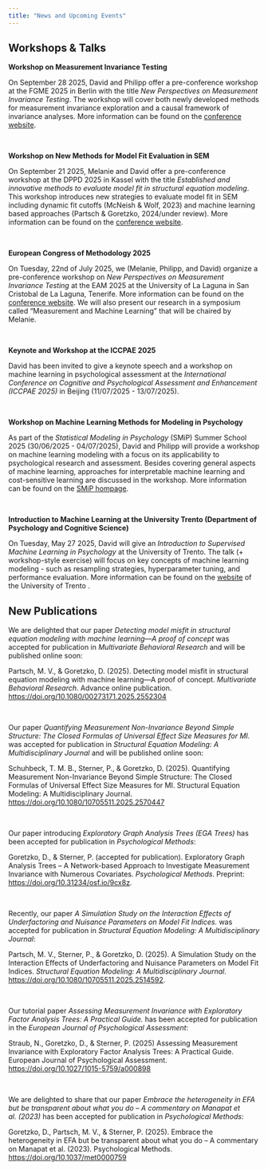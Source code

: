 ```yaml
---
title: "News and Upcoming Events"
---
```


## Workshops & Talks

**Workshop on Measurement Invariance Testing**

On September 28 2025, David and Philipp offer a pre-conference workshop at the FGME 2025 in Berlin with the title *New Perspectives on Measurement Invariance Testing*. The workshop will cover both newly developed methods for measurement invariance exploration and a causal framework of invariance analyses. More information can be found on the [conference website](http://methods-berlin.com/en/fgme2025_workshops/).

\

**Workshop on New Methods for Model Fit Evaluation in SEM**

On September 21 2025, Melanie and David offer a pre-conference workshop at the DPPD 2025 in Kassel with the title *Established and innovative methods to evaluate model fit in structural equation modeling*. This workshop introduces new strategies to evaluate model fit in SEM including dynamic fit cutoffs (McNeish & Wolf, 2023) and machine learning based approaches (Partsch & Goretzko, 2024/under review). More information can be found on the [conference website](https://dppd2025.de/programm/pre-conference-workshops/).

\

**European Congress of Methodology 2025**

On Tuesday, 22nd of July 2025, we (Melanie, Philipp, and David) organize a pre-conference workshop on *New Perspectives on Measurement Invariance Testing* at the EAM 2025 at the University of La Laguna in San Cristobal de La Laguna, Tenerife. More information can be found on the [conference website](https://eam2025.eu). We will also present our research in a symposium called "Measurement and Machine Learning" that will be chaired by Melanie.

\

**Keynote and Workshop at the ICCPAE 2025**

David has been invited to give a keynote speech and a workshop on machine learning in psychological assessment at the 
*International Conference on Cognitive and Psychological Assessment and Enhancement (ICCPAE 2025)* in Beijing (11/07/2025 - 13/07/2025).

\

**Workshop on Machine Learning Methods for Modeling in Psychology**

As part of the *Statistical Modeling in Psychology* (SMiP) Summer School 2025 (30/06/2025 - 04/07/2025), David and Philipp will provide a workshop on machine learning modeling with a focus on its applicability to psychological research and assessment. Besides covering general aspects of machine learning, approaches for interpretable machine learning and cost-sensitive learning are discussed in the workshop. More information can be found on the [SMiP hompage](https://www.uni-mannheim.de/smip-summerschool/workshops/machine-learning-methods-for-modeling-in-psychology/).

\

**Introduction to Machine Learning at the University Trento (Department of Psychology and Cognitive Science)**

On Tuesday, May 27 2025, David will give an *Introduction to Supervised Machine Learning in Psychology* at the University of Trento. The talk (+ workshop-style exercise) will focus on key concepts of machine learning modeling - such as resampling strategies, hyperparameter tuning, and performance evaluation. More information can be found on the [website](https://beyond.dipsco.unitn.it/home-page) of the University of Trento .

## New Publications

We are delighted that our paper *Detecting model misfit in structural equation modeling with machine learning—A proof of concept* was accepted for publication in *Multivariate Behavioral Research* and will be published online soon:

Partsch, M. V., & Goretzko, D. (2025). Detecting model misfit in structural equation modeling with machine learning—A proof of concept. *Multivariate Behavioral Research*. Advance online publication. <https://doi.org/10.1080/00273171.2025.2552304>

\

Our paper *Quantifying Measurement Non-Invariance Beyond Simple Structure: The Closed Formulas of Universal Effect Size Measures for MI.* was accepted for publication in *Structural Equation Modeling: A Multidisciplinary Journal* and will be published online soon:

Schuhbeck, T. M. B., Sterner, P., & Goretzko, D. (2025). Quantifying Measurement Non-Invariance Beyond Simple Structure: The Closed Formulas of Universal Effect Size Measures for MI. Structural Equation Modeling: A Multidisciplinary Journal. <https://doi.org/10.1080/10705511.2025.2570447>

\

Our paper introducing *Exploratory Graph Analysis Trees (EGA Trees)* has been accepted for publication in *Psychological Methods*:

Goretzko, D., & Sterner, P. (accepted for publication). Exploratory Graph Analysis Trees – A Network-based Approach to Investigate Measurement Invariance with Numerous Covariates. *Psychological Methods*. Preprint: <https://doi.org/10.31234/osf.io/9cx8z>.

\

Recently, our paper *A Simulation Study on the Interaction Effects of Underfactoring and Nuisance Parameters on Model Fit Indices.* was accepted for publication in *Structural Equation Modeling: A Multidisciplinary Journal*:

Partsch, M. V., Sterner, P., & Goretzko, D. (2025). A Simulation Study on the Interaction Effects of Underfactoring and Nuisance Parameters on Model Fit Indices. *Structural Equation Modeling: A Multidisciplinary Journal*. <https://doi.org/10.1080/10705511.2025.2514592>.

\

Our tutorial paper *Assessing Measurement Invariance with Exploratory Factor Analysis Trees: A Practical Guide.* has been accepted for publication in the *European Journal of Psychological Assessment*:

Straub, N., Goretzko, D., & Sterner, P. (2025) Assessing Measurement Invariance with Exploratory Factor Analysis Trees: A Practical Guide. European Journal of Psychological Assessment. <https://doi.org/10.1027/1015-5759/a000898>

\

We are delighted to share that our paper *Embrace the heterogeneity in EFA but be transparent about what you do – A commentary on Manapat et al. (2023)* has been accepted for publication in *Psychological Methods*:

Goretzko, D., Partsch, M. V., & Sterner, P. (2025). Embrace the heterogeneity in EFA but be transparent about what you do – A commentary on Manapat et al. (2023). Psychological Methods. <https://doi.org/10.1037/met0000759>
